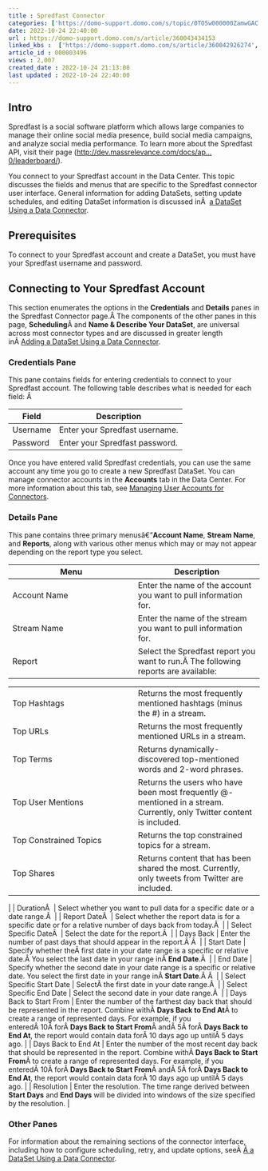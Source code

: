 ```yaml
---
title : Spredfast Connector
categories: ['https://domo-support.domo.com/s/topic/0TO5w000000ZamwGAC']
date: 2022-10-24 22:40:00
url : https://domo-support.domo.com/s/article/360043434153
linked_kbs :  ['https://domo-support.domo.com/s/article/360042926274', 'https://domo-support.domo.com/s/knowledge-base', 'https://domo-support.domo.com/s/article/360042925494', 'https://domo-support.domo.com/s/article/360043434153', 'https://domo-support.domo.com/s/article/360043429953', 'https://domo-support.domo.com/s/article/360042926054', 'https://domo-support.domo.com/s/article/360043429933', 'https://domo-support.domo.com/s/article/360043429693', 'https://domo-support.domo.com/s/topic/0TO5w000000ZamwGAC', 'https://domo-support.domo.com/s/article/360043429913']
article_id : 000003496
views : 2,007
created_date : 2022-10-24 21:13:00
last updated : 2022-10-24 22:40:00
---
```




Intro
-----


Spredfast is a social software platform which allows large companies to manage their online social media presence, build social media campaigns, and analyze social media performance. To learn more about the Spredfast API, visit their page ([http://dev.massrelevance.com/docs/ap...0/leaderboard/](http://dev.massrelevance.com/docs/api/v1.0/leaderboard/ "http://dev.massrelevance.com/docs/api/v1.0/leaderboard/")).


You connect to your Spredfast account in the Data Center. This topic discusses the fields and menus that are specific to the Spredfast connector user interface. General information for adding DataSets, setting update schedules, and editing DataSet information is discussed inÂ  [a DataSet Using a Data Connector](..\adding_a_dataset_using_a_connector\index.html "Adding a DataSet Using a Data Connector").


Prerequisites
-------------


To connect to your Spredfast account and create a DataSet, you must have your Spredfast username and password.


Connecting to Your Spredfast Account
------------------------------------


This section enumerates the options in the **Credentials** and **Details** panes in the Spredfast Connector page.Â The components of the other panes in this page, **Scheduling**Â and **Name & Describe Your DataSet**, are universal across most connector types and are discussed in greater length inÂ [Adding a DataSet Using a Data Connector](..\adding_a_dataset_using_a_connector\index.html "Adding a DataSet Using a Data Connector").


### Credentials Pane


This pane contains fields for entering credentials to connect to your Spredfast account. The following table describes what is needed for each field: Â 




| Field | Description |
| --- | --- |
| Username | Enter your Spredfast username. |
| Password | Enter your Spredfast password. |


Once you have entered valid Spredfast credentials, you can use the same account any time you go to create a new Spredfast DataSet. You can manage connector accounts in the **Accounts** tab in the Data Center. For more information about this tab, see [Managing User Accounts for Connectors](..\managing_user_accounts_for_connectors\index.html "Managing User Accounts for Connectors").


### Details Pane


This pane contains three primary menusâ€”**Account Name**, **Stream Name**, and **Reports**, along with various other menus which may or may not appear depending on the report type you select.




| Menu | Description |
| --- | --- |
| Account Name | Enter the name of the account you want to pull information for. |
| Stream Name | Enter the name of the stream you want to pull information for. |
| Report | Select the Spredfast report you want to run.Â The following reports are available:

|  |  |
| --- | --- |
| Top Hashtags | Returns the most frequently mentioned hashtags (minus the #) in a stream. |
| Top URLs | Returns the most frequently mentioned URLs in a stream. |
| Top Terms | Returns dynamically-discovered top-mentioned words and 2-word phrases. |
| Top User Mentions | Returns the users who have been most frequently @-mentioned in a stream. Currently, only Twitter content is included. |
| Top Constrained Topics | Returns the top constrained topics for a stream. |
| Top Shares | Returns content that has been shared the most. Currently, only tweets from Twitter are included. |

 |
| DurationÂ  | Select whether you want to pull data for a specific date or a date range.Â  |
| Report DateÂ  | Select whether the report data is for a specific date or for a relative number of days back from today.Â  |
| Select Specific DateÂ  | Select the date for the report.Â  |
| Days Back | Enter the number of past days that should appear in the report.Â Â  |
| Start Date | Specify whether theÂ first date in your date range is a specific or relative date.Â You select the last date in your range inÂ **End Date**.Â  |
| End Date | Specify whether the second date in your date range is a specific or relative date. You select the first date in your range inÂ **Start Date**.Â Â  |
| Select Specific Start Date | SelectÂ the first date in your date range.Â  |
| Select Specific End Date | Select the second date in your date range.Â  |
| Days Back to Start From | Enter the number of the farthest day back that should be represented in the report. Combine withÂ **Days Back to End At**Â to create a range of represented days.
For example, if you enteredÂ 10Â forÂ **Days Back to Start From**Â andÂ 5Â forÂ **Days Back to End At**, the report would contain data forÂ 10 days ago up untilÂ 5 days ago. |
| Days Back to End At | Enter the number of the most recent day back that should be represented in the report. Combine withÂ **Days Back to Start From**Â to create a range of represented days.
For example, if you enteredÂ 10Â forÂ **Days Back to Start From**Â andÂ 5Â forÂ **Days Back to End At**, the report would contain data forÂ 10 days ago up untilÂ 5 days ago. |
| Resolution | Enter the resolution. The time range derived between **Start Days** and **End Days** will be divided into windows of the size specified by the resolution. |


### Other Panes


For information about the remaining sections of the connector interface, including how to configure scheduling, retry, and update options, seeÂ [Â a DataSet Using a Data Connector](..\adding_a_dataset_using_a_connector\index.html "Adding a DataSet Using a Data Connector").